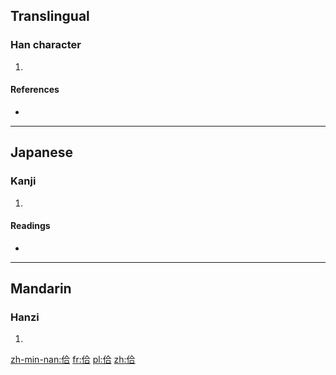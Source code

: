 ==Translingual==

===Han character===
{{Han char|rn=9|rad=人|as=06|sn=8|four=2826<sub>1</sub>|canj=人人一口 (OOMR)|ids=⿰[[亻]][[合]]}}

# {{defn|Han|sort=人06}}

====References====
* {{Han ref|kx=0100.120|dkj=00551|dj=0212.070|hdz=10150.040|uh=4F6E|ud=20334|bh=CBCC|bd=52172}}

----

==Japanese==

===Kanji===
{{ja-kanji|grade=|rs=人06}}

# {{defn|lang=ja|sort=人06}}

====Readings====
* {{ja-readings|on=[[こう]] (kō)|kun=[[あわせる]] (awaseru)}}

----

==Mandarin==

===Hanzi===
{{cmn-hanzi|pin=[[gé]] ([[ge2]])|wg=ko<sup>2</sup>}}

# {{defn|lang=cmn|sort=人06}}

[[zh-min-nan:佮]]
[[fr:佮]]
[[pl:佮]]
[[zh:佮]]